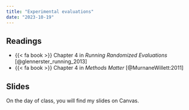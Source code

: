 ```yaml
---
title: "Experimental evaluations"
date: "2023-10-19"
---
```


## Readings

- {{< fa book >}} Chapter 4 in *Running Randomized Evaluations* [@glennerster_running_2013]
- {{< fa book >}} Chapter 4 in *Methods Matter* [@MurnaneWillett:2011]

## Slides

On the day of class, you will find my slides on Canvas. 
